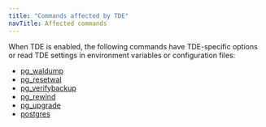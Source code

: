 ```yaml
---
title: "Commands affected by TDE"
navTitle: Affected commands
---
```




When TDE is enabled, the following commands have TDE-specific options or read TDE settings in environment variables or configuration files:

- [pg_waldump](/tde/latest/troubleshooting/#dumping-a-tde-encrypted-wal-file) 
- [pg_resetwal](/tde/latest/troubleshooting/#resetting-a-corrupt-tde-encrypted-wal-file)
- [pg_verifybackup](/tde/latest/backups/#verify-a-backup-of-a-tde-system)
- [pg_rewind](/tde/latest/backups/#resynchronize-timelines-in-a-tde-system)
- [pg_upgrade](pg_upgrade_arguments)
- [postgres](/tde/latest/single_user/)

